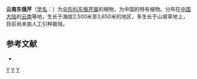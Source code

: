 {{NoteTA|G1=LS}}
{{Speciesbox 
| genus = Tongoloa
| species = loloensis
| authority = (de Boiss.) Wolff
}}

'''云南东俄芹'''（[[学名|学名]]：{{lang|la|''Tongoloa loloensis''}}）为[[伞形科|伞形科]][[东俄芹属|东俄芹属]]的植物，为中国的特有植物。分布在[[中国大陆|中国大陆]]的[[云南|云南]]等地，生长于海拔2,500米至3,650米的地区，多生长于山坡草地上，目前尚未由人工引种栽培。

== 参考文献 ==
<div class="references-small">
* {{cite web| url =http://www.bioinfo.cn/db05/KmzwSpecies.php?action=view&id=22767| title =云南东俄芹| work =《中国高等植物数据库全库》| publisher =中国科学院微生物研究所| author =昆明植物研究所| accessdate =2009-02-25| deadurl =yes| archiveurl =https://web.archive.org/web/20160305073314/http://www.bioinfo.cn/db05/KmzwSpecies.php?action=view&id=22767| archivedate =2016-03-05}}
</div>
{{Taxonbar|from=Q10880731}}

[[Category:东俄芹属|Y]]
[[Category:中国特有植物|Y]]
[[Category:云南植物|Y]]